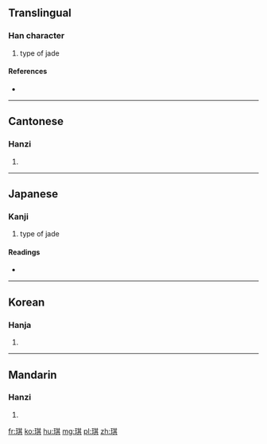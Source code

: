 ==Translingual==

===Han character===
{{Han char|rn=96|rad=玉|as=08|sn=12|four=1418<sub>1</sub>|canj=一土廿一金 (MGTMC)}}

# type of jade

====References====
* {{Han ref|kx=0734.280|dkj=21067|dj=1146.290|hdz=21120.030|uh=742A|ud=29738|bh=B558|bd=46424}}

----

==Cantonese==

===Hanzi===
{{yue-hanzi|jyut=|y=kei4}}

# {{defn|lang=yue|sort=玉08}}

----

==Japanese==

===Kanji===
{{ja-kanji|grade=|rs=玉08}}

# type of jade

====Readings====
* {{ja-readings|on=[[き]] (ki), [[ぎ]] (gi)|kun=[[たま]] (tama)|nanori=}}

----

==Korean==

===Hanja===
{{ko-hanja|hangeul=기|eumhun=|rv=gi|mr=ki|y=ki}}

# {{defn|lang=ko|sort=玉08}}

----

==Mandarin==

===Hanzi===
{{cmn-hanzi|pin=[[qí]] ([[qi2]])|wg=ch'i<sup>2</sup>}}

# {{defn|lang=cmn|sort=玉08}}

[[fr:琪]]
[[ko:琪]]
[[hu:琪]]
[[mg:琪]]
[[pl:琪]]
[[zh:琪]]